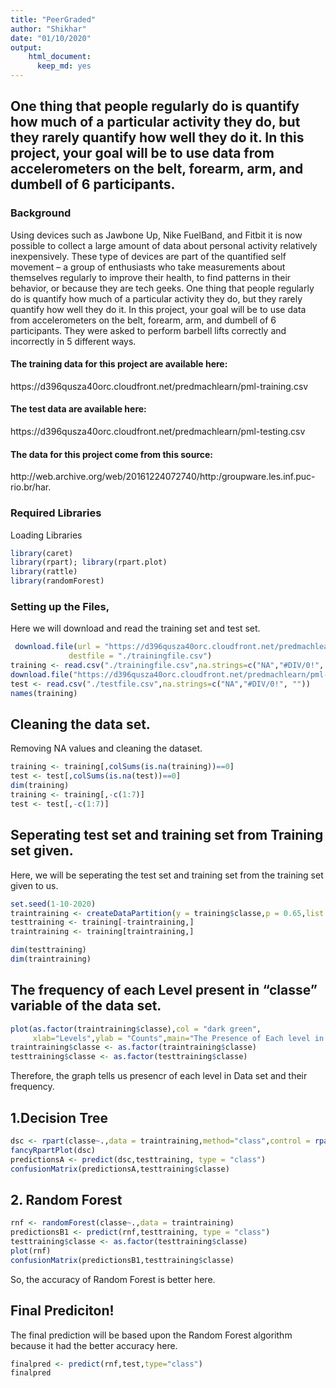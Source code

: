 ```yaml
---
title: "PeerGraded"
author: "Shikhar"
date: "01/10/2020"
output: 
    html_document:
      keep_md: yes
---
```

## One thing that people regularly do is quantify how much of a particular activity they do, but they rarely quantify how well they do it. In this project, your goal will be to use data from accelerometers on the belt, forearm, arm, and dumbell of 6 participants.


### Background

Using devices such as Jawbone Up, Nike FuelBand, and Fitbit it is now possible to collect a large amount of data about personal activity relatively inexpensively. These type of devices are part of the quantified self movement – a group of enthusiasts who take measurements about themselves regularly to improve their health, to find patterns in their behavior, or because they are tech geeks. One thing that people regularly do is quantify how much of a particular activity they do, but they rarely quantify how well they do it. In this project, your goal will be to use data from accelerometers on the belt, forearm, arm, and dumbell of 6 participants. They were asked to perform barbell lifts correctly and incorrectly in 5 different ways.

#### The training data for this project are available here:
https://d396qusza40orc.cloudfront.net/predmachlearn/pml-training.csv


#### The test data are available here:
https://d396qusza40orc.cloudfront.net/predmachlearn/pml-testing.csv


#### The data for this project come from this source:
http://web.archive.org/web/20161224072740/http:/groupware.les.inf.puc-rio.br/har. 


### Required Libraries

Loading Libraries


```r
library(caret)
library(rpart); library(rpart.plot)
library(rattle)
library(randomForest)
```

### Setting up the Files,
Here we will download and read the training set and test set.

```r
 download.file(url = "https://d396qusza40orc.cloudfront.net/predmachlearn/pml-training.csv",
             destfile = "./trainingfile.csv")
training <- read.csv("./trainingfile.csv",na.strings=c("NA","#DIV/0!", ""))
download.file("https://d396qusza40orc.cloudfront.net/predmachlearn/pml-testing.csv",destfile = "./testfile.csv")
test <- read.csv("./testfile.csv",na.strings=c("NA","#DIV/0!", ""))
names(training)
```


## Cleaning the data set.
Removing NA values and cleaning the dataset.
```r
training <- training[,colSums(is.na(training))==0]
test <- test[,colSums(is.na(test))==0]
dim(training)
training <- training[,-c(1:7)]
test <- test[,-c(1:7)]

```
## Seperating test set and training set from Training set given.

Here, we will be seperating the test set and training set from the training set given to us.

```r
set.seed(1-10-2020)
traintraining <- createDataPartition(y = training$classe,p = 0.65,list = FALSE)
testtraining <- training[-traintraining,]
traintraining <- training[traintraining,]

dim(testtraining)
dim(traintraining)
```


## The frequency of each Level present in "classe" variable of the data set.

```r
plot(as.factor(traintraining$classe),col = "dark green",
     xlab="Levels",ylab = "Counts",main="The Presence of Each level in the Data-Set",ylim = c(-1,5000))
traintraining$classe <- as.factor(traintraining$classe)
testtraining$classe <- as.factor(testtraining$classe)
```
Therefore, the graph tells us presencr of each level in Data set and their frequency.

## 1.Decision Tree

```r
dsc <- rpart(classe~.,data = traintraining,method="class",control = rpart.control(minsplit = 4959,maxdepth = 9))
fancyRpartPlot(dsc)
predictionsA <- predict(dsc,testtraining, type = "class")
confusionMatrix(predictionsA,testtraining$classe)
```


## 2. Random Forest
```r
rnf <- randomForest(classe~.,data = traintraining)
predictionsB1 <- predict(rnf,testtraining, type = "class")
testtraining$classe <- as.factor(testtraining$classe)
plot(rnf)
confusionMatrix(predictionsB1,testtraining$classe)
```
So, the accuracy of Random Forest is better here.

## Final Prediciton!
The final prediction will be based upon the Random Forest algorithm because it had the better accuracy here.

```r
finalpred <- predict(rnf,test,type="class")
finalpred
```